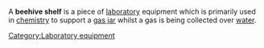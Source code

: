 A '''beehive shelf''' is a piece of [[laboratory]] equipment which is primarily used in [[chemistry]] to support a [[gas jar]] whilst a gas is being collected over [[water]].

{{chem-stub}}
[[Category:Laboratory equipment]]